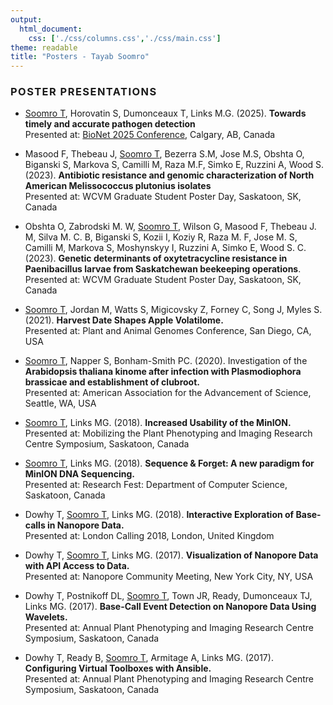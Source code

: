 ```yaml
---
output:
  html_document:
    css: ['./css/columns.css','./css/main.css']
theme: readable
title: "Posters - Tayab Soomro"
---
```


<style>
h3 {
letter-spacing: 0.09em;
line-spacing: 1px;
}
</style>

<div class="vspacer-50"></div>

<h3>POSTER PRESENTATIONS</h3>

<div class="vspacer-20"></div>

- <a href="./posters/nanoCAS_poster_2025.pdf"><i class="fa fa-file-pdf fa-lg" aria-hidden="true"></i></a> <u>Soomro T</u>, Horovatin S, Dumonceaux T, Links M.G. (2025). **Towards timely and accurate pathogen detection**  
Presented at: [BioNet 2025 Conference](https://www.linkedin.com/posts/tayabsoomro_bioinformatics-bionet-activity-7327740992353116160-3kSW?utm_source=share&utm_medium=member_desktop&rcm=ACoAAA34oIMBvrkB1EjRvb8tMof67mKNmFNv90A), Calgary, AB, Canada

- Masood F, Thebeau J, <u>Soomro T</u>, Bezerra S.M, Jose M.S, Obshta O, Biganski S, Markova S, Camilli M, Raza M.F, Simko E, Ruzzini A, Wood S. (2023). **Antibiotic resistance and genomic characterization of North American Melissococcus plutonius isolates**  
Presented at: WCVM Graduate Student Poster Day, Saskatoon, SK, Canada

- <a href="./posters/WCVM_poster2023_OO.pdf"><i class="fa fa-file-pdf fa-lg" aria-hidden="true"></i></a> Obshta O, Zabrodski M. W, <u>Soomro T</u>, Wilson G, Masood F, Thebeau  J. M, Silva  M. C. B, Biganski  S, Kozii  I, Koziy  R, Raza  M. F, Jose  M. S, Camilli  M, Markova  S, Moshynskyy  I, Ruzzini  A, Simko E, Wood S. C. (2023). **Genetic determinants of oxytetracycline resistance in Paenibacillus larvae from Saskatchewan beekeeping operations**.   
Presented at: WCVM Graduate Student Poster Day, Saskatoon, SK, Canada

- <a href="./posters/soomrot_plant_mol_bio_conf_poster.pdf"><i class="fa fa-file-pdf fa-lg" aria-hidden="true"></i></a> <u>Soomro T</u>, Jordan M, Watts S, Migicovsky Z, Forney C, Song J, Myles S. (2021). **Harvest Date Shapes Apple Volatilome.**  
Presented at: Plant and Animal Genomes Conference, San Diego, CA, USA

- <u>Soomro T</u>, Napper S, Bonham-Smith PC. (2020). Investigation of the **Arabidopsis thaliana kinome after infection with Plasmodiophora brassicae and establishment of clubroot.**   
Presented at: American Association for the Advancement of Science, Seattle, WA, USA

- <u>Soomro T</u>, Links MG. (2018). **Increased Usability of the MinION.**  
Presented at: Mobilizing the Plant Phenotyping and Imaging Research Centre Symposium, Saskatoon, Canada

- <u>Soomro T</u>, Links MG. (2018). **Sequence & Forget: A new paradigm for MinION DNA Sequencing.**  
Presented at: Research Fest: Department of Computer Science, Saskatoon, Canada

- Dowhy T, <u>Soomro T</u>, Links MG. (2018). **Interactive Exploration of Base-calls in Nanopore Data.**  
Presented at: London Calling 2018, London, United Kingdom

- Dowhy T, <u>Soomro T</u>, Links MG. (2017). **Visualization of Nanopore Data with API Access to Data.**  
Presented at: Nanopore Community Meeting, New York City, NY, USA

- Dowhy T, Postnikoff DL, <u>Soomro T</u>, Town JR, Ready, Dumonceaux TJ, Links MG. (2017). **Base-Call Event Detection on Nanopore Data Using Wavelets.**  
Presented at: Annual Plant Phenotyping and Imaging Research Centre Symposium, Saskatoon, Canada

- Dowhy T, Ready B, <u>Soomro T</u>, Armitage A, Links MG. (2017). **Configuring Virtual Toolboxes with Ansible.**  
Presented at: Annual Plant Phenotyping and Imaging Research Centre Symposium, Saskatoon, Canada






